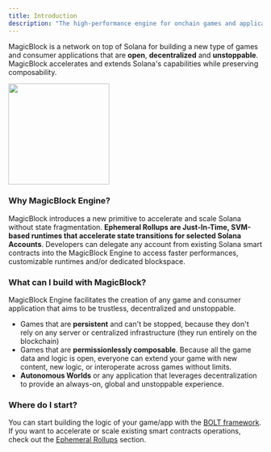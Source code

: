 ```yaml
---
title: Introduction
description: "The high-performance engine for onchain games and applications on Solana"
---
```


MagicBlock is a network on top of Solana for building a new type of games and consumer applications that are **open**, **decentralized** and **unstoppable**. MagicBlock accelerates and extends Solana's capabilities while preserving composability.

<img height="200" src="/images/architecture_overview.png" />

### Why MagicBlock Engine?

MagicBlock introduces a new primitive to accelerate and scale Solana without state fragmentation. **Ephemeral Rollups are Just-In-Time, SVM-based runtimes that accelerate state transitions for selected Solana Accounts**. Developers can delegate any account from existing Solana smart contracts into the MagicBlock Engine to access faster performances, customizable runtimes and/or dedicated blockspace.

### What can I build with MagicBlock?

MagicBlock Engine facilitates the creation of any game and consumer application that aims to be trustless, decentralized and unstoppable.

- Games that are **persistent** and can't be stopped, because they don't rely on any server or centralized infrastructure (they run entirely on the blockchain)
- Games that are **permissionlessly composable**. Because all the game data and logic is open, everyone can extend your game with new content, new logic, or interoperate across games without limits.
- **Autonomous Worlds** or any application that leverages decentralization to provide an always-on, global and unstoppable experience.

### Where do I start?

You can start building the logic of your game/app with the [BOLT framework](/Build/Introduction).
If you want to accelerate or scale existing smart contracts operations, check out the [Ephemeral Rollups](/Accelerate/ephemeral-rollups) section.

